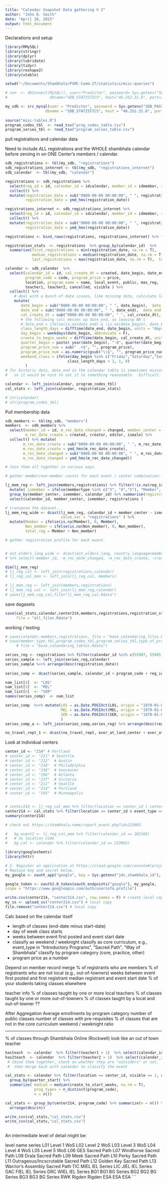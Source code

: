 ```yaml
---
title: "Calendar Snapshot Data gathering V 2"
author: "John D. Smith"
date: "April 28, 2015"
output: html_document
---
```


Declarations and setup

```r
library(RMySQL)
library(stringr)
library(dplyr)
library(lubridate)
library(tidyr)
library(reshape2)
library(xtable)

setwd("~/Documents/Shambhala/PSMC-Comm-IT/statistics/misc-queries")

# con  <- dbConnect(MySQL(), user="Predictor", password= Sys.getenv("SDB_PASSWORD"),
#                   dbname="SDB_STATISTICS", host="46.252.31.8", port=3308)

my_sdb <- src_mysql(user = "Predictor", password = Sys.getenv("SDB_PASSWORD"),
                  dbname = "SDB_STATISTICS", host = "46.252.31.8", port = 3308)
 
source("misc-tables.R")
program_codes_tbl  <- read_tsv("prog_codes_table.tsv")
program_series_tbl <- read_tsv("program_series_table.csv")

```

pull registrations and calendar data

Need to include ALL registrations and the WHOLE shambhala calendar before zeroing in on ONE Center's members / calendar.

```r

sdb_registrations <- tbl(my_sdb, "registrations")
sdb_registrations_internet <- tbl(my_sdb, "registrations_internet")
sdb_calendar  <- tbl(my_sdb, "calendar")

registrations <- sdb_registrations %>%
  select(reg_id = id, calendar_id = idcalendar, member_id = idmember, registration_date = date) %>%
  collect() %>% 
  mutate(registration_date = sub("0000-00-00 00:00:00", " ", registration_date),  
         registration_date = ymd_hms(registration_date))

registrations_internet <- sdb_registrations_internet %>%
  select(reg_id = id, calendar_id = idcalendar, member_id = idmember, registration_date = date) %>%
  collect() %>% 
  mutate(registration_date = sub("0000-00-00 00:00:00", " ", registration_date),  
         registration_date = ymd_hms(registration_date))

registrations <- bind_rows(registrations, registrations_internet) %>% filter(calendar_id != 0)

registration_stats  <- registrations  %>% group_by(calendar_id)  %>% 
  summarise(first_registrations = min(registration_date, na.rm = T),
            median_registrations = median(registration_date, na.rm = T),
            last_registrations = max(registration_date, na.rm = T),  total_registrations_count = n())

calendar <- sdb_calendar  %>%
  select(calendar_id = id, cal_create_dt = created, date_begin, date_end,  
         program_code = code, program_price = price,
         location, program_name = name, local_event, public, max_reg, 
         teacher1, teacher2, cancelled, visible ) %>% 
  collect() %>% 
    # deal with a bunch of date issues, like missing date, calculate length of time, quarter, etc.
    mutate(
       date_begin = sub("0000-00-00 00:00:00", " ", date_begin),  date_begin = ymd_hms(date_begin),
       date_end = sub("0000-00-00 00:00:00", " ", date_end),  date_end = ymd_hms(date_end),
       cal_create_dt = sub("0000-00-00 00:00:00", " ", cal_create_dt),  cal_create_dt = ymd_hms(cal_create_dt),
       # the following calc messes up date_end, so leaving NA's 
       # date_end = ifelse(is.na(date_end) & !is.na(date_begin), date_begin + 86400, date_end), 
       class_length_days = difftime(date_end, date_begin, units = "days"), 
       day_begin = weekdays(date_begin, abbreviate = F),
       create_to_begin_weeks = difftime(date_begin, cal_create_dt, units = "weeks"),
       quarter_begin = paste( year(date_begin), "-Q", quarter(date_begin), sep = ""),
       program_price_num = sub(" .+$", "", program_price),  
       program_price_num = as.numeric(gsub("\\$", "", program_price_num)),
       weekend_class = ifelse(day_begin %in% c("Friday","Saturday","Sunday") & 
                            class_length_days < 3, 1, 0)
         )
# for historic data, date_end in the calendar table is sometimes missing, 
#   so it would be nice to set it to something reasonable.  Difficult.

calendar <- left_join(calendar, program_codes_tbl)
cal_stats <- left_join(calendar, registration_stats)

# str(calendar)
# str(program_codes_tbl)

```
Pull membership data 
```r

sdb_members <- tbl(my_sdb, "members")
members  <- sdb_members %>% 
  select(member_id = id, m_rec_date_changed = changed, member_center = center, membertype, 
         m_rec_date_create = created, creator, editor, ismale) %>% 
  collect() %>% mutate(
        m_rec_date_create = sub("0000-00-00 00:00:00", " ", m_rec_date_create),  
        m_rec_date_create = ymd_hms(m_rec_date_create),
        m_rec_date_changed = sub("0000-00-00 00:00:00", " ", m_rec_date_changed),  
        m_rec_date_changed = ymd_hms(m_rec_date_changed))

# Join them all together in various ways

# gather member/non-member counts for each event / center combination:

lj_mem_reg <- left_join(members,registrations) %>% filter(!is.na(reg_id)) %>%
  mutate( ismember = ifelse(membertype %in% c("3", "4","5"), "Member", "Non_member") ) %>% 
  group_by(member_center, ismember, calendar_id) %>% summarise(registrations = n()) %>% 
  select(calendar_id, member_center, ismember, registrations )

# transpose the dataset...
lj_mem_reg_wide <- dcast(lj_mem_reg, calendar_id + member_center ~ ismember, 
                         value.var = "registrations" ) %>% 
  mutate(Member = ifelse(is.na(Member), 0, Member),
         Non_member = ifelse(is.na(Non_member), 0, Non_member),
         total_reg = Member + Non_member)

# gather registration profile for each event.


# est_elders_lang_wide <- dcast(est_elders_lang, country_language+membertype ~ e_older, value.var = "count")
# %>% select(-member_id, -m_rec_date_changed, -m_rec_date_create, -creator, -editor, -reg_id)

dim(lj_mem_reg)
# lj_reg_cal <- left_join(registrations,calendar)
# lj_reg_cal_mem <- left_join(lj_reg_cal, members)

# lj_mem_reg <- left_join(members,registrations)
# lj_mem_reg_cal <- left_join(lj_mem_reg,calendar)
# save(lj_mem_reg_cal,file="lj_mem_reg_cal.Rdata")
```
save dagasets
```r
save(cal_stats,calendar,center214,members,registrations,registration_stats,
     file = "all_files.Rdata")

```
working / testing
```r

# save(calendar,members,registrations, file = "base_calendaring_files.Rdata")
# save(member_type_tbl,program_codes_tbl,program_series_tbl,type_of_program.tbl,
     # file = "base_calendaring_tables.Rdata")

series_reg <- registrations %>% filter(calendar_id %in% c(55907, 55905, 55906))
series_sample <- left_join(series_reg,calendar)
series_sample %<>% arrange(desc(registration_date)) 
  
series_comp <- dcast(series_sample, calendar_id + program_code + reg_id ~ program_name,value.var =  "registration_date")

nam_list[4]  <- "L01"
nam_list[5]  <- "MEL"
nam_list[6]  <- "SER"
names(series_comp)  <- nam_list

series_comp  %<>% mutate(L01 = as.Date.POSIXct(L01, origin = "1970-01-01 00:00:00 GMT"),
                         MEL = as.Date.POSIXct(MEL, origin = "1970-01-01 00:00:00 GMT"),
                         SER = as.Date.POSIXct(SER, origin = "1970-01-01 00:00:00 GMT")
                         )
series_comp_a <- left_join(series_comp,series_reg) %>% arrange(desc(registration_date))

no_travel_rept_1 <- dcast(no_travel_rept, ever_at_land_center + ever_at_other_center + ever_at_home_center  ~ membertype , value.var = "n_mems")  %>% arrange(desc(ever_at_land_center), desc(ever_at_other_center), desc(ever_at_home_center))


```

Look at individual centers


```r

center_id <- "214" # Portland
# center_id <- "211" # Seatttle
# center_id <- "212"  # Austin
# center_id <- "210"  # Philadelphia
# center_id <- "236"  # Vancouver
# center_id <- "196"  # Atlanta
# center_id <- "237"  # Victoria
# center_id <- "211"  # Seattle
# center_id <- "214"  # Portland
# center_id <- "195"  # Minneapolis


# center214 <- lj_reg_cal_mem %>% filter(location == center_id | center == center_id )
center214 <- cal_stats %>% filter(location == center_id & event_type == "Way of Shambhala" )
summary(center214)

# check out https://shambhala.name/report_event.php?id=223092 

#   bg_event2 <- lj_reg_cal_mem %>% filter(calendar_id == 202166)
#   # no location code
#   bg_cal <- calendar %>% filter(calendar_id == 223092)

library(googlesheets)
library(httr)

# 2. Register an application at https://cloud.google.com/console#/project
# Replace key and secret below.
my_google <- oauth_app("google", key = Sys.getenv("jds_shambhala_id"), secret = Sys.getenv("jds_shambhala_secret" ))

google_token <- oauth2.0_token(oauth_endpoints("google"), my_google,
scope = "https://www.googleapis.com/auth/userinfo.profile")

write.csv(center214, "center214.csv", row.names = F) # create local copy
my_ss <- upload_ss("center214.csv") # local copy
file.remove("center214.csv") # local copy

```
Calc based on the calendar itself

  * length of classes (end-date minus start-date)
  * day of week class starts
  * weeks between event first posted and event start date
  * classify as weekend / weeknight
  classify as core curriculum, e.g.,
    event_type in "Introductory Programs", "Sacred Path", "Way of Shambhala"
  classify by program category (core, practice, other)
  *  program price as a number

Depend on member record merge
  % of registrants who are members
  % of registrants who are not local (e.g., out-of-towners)
  weeks between event first posted and first registrant
  median registrant and event start date
  % of your students taking classes elsewhere

teacher info
  % of classes taught by one or more local teachers
  % of classes taught by one or more out-of-towners
  % of classes taught by a local and out-of-towner  ??

After Aggregation
  Average enrollments by program category
  number of public classes
  number of classes with pre-requisites
  % of classes that are not in the core curriculum
  weekend / weeknight ratio

-------
% of classes through Shambhala Online (Rockwell) look like an out of town teacher

```r

hasteach  <- calendar  %>% filter(teacher1 > 1)  %>% select(calendar_id, teacher = teacher1)
has2teach  <- calendar  %>% filter(teacher2 > 1)  %>% select(calendar_id, teacher = teacher2)
 # cbind them together, check on whether they are "outsiders" or not, 
 #  then merge back with calendar to classify the event

```

```r
cal_stats <- calendar %>% filter(location == center_id, visible == 1, cancelled == 0) %>% 
  group_by(quarter_start) %>% 
  summarize( median = median(create_to_start_weeks, na.rm = T), 
             prog_types = n_distinct(program_code),
             n = n())

cal_stats <- group_by(center214, program_code) %>% summarize(n = n()) %>% 
  arrange(desc(n))

write_csv(cal_stats,"cal_stats.csv")
write_csv(cal_stats,"cal_stats.csv")
  
```
An intermediate level of detail might be:

level	name	series
L01	Level 1	WoS
L02	Level 2	WoS
L03	Level 3	WoS
L04	Level 4	WoS
L05	Level 5	WoS
L06	GES	Sacred Path
L07	Windhorse	Sacred Path
L08	Drala	Sacred Path
L09	Meek	Sacred Path
L10	Perky	Sacred Path
L11 Outrageous/Incscrutable	Sacred Path
L12	Golden Key	Sacred Path
L13	Warrior's Assembly	Sacred Path
TIC	MIEL	IEL Series
LIC	JIEL	IEL Series
GAC	FIEL	IEL Series
DRC	WIEL	IEL Series
BG1	BG1	BG Series
BG2	BG2	BG Series
BG3	BG3	BG Series
RWK	Rigden	Rigden
ESA	ESA	ESA
```